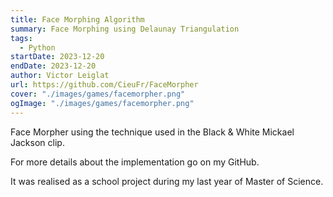 ```yaml
---
title: Face Morphing Algorithm
summary: Face Morphing using Delaunay Triangulation
tags:
  - Python
startDate: 2023-12-20
endDate: 2023-12-20
author: Victor Leiglat
url: https://github.com/CieuFr/FaceMorpher
cover: "./images/games/facemorpher.png"
ogImage: "./images/games/facemorpher.png"
---
```


Face Morpher using the technique used in the Black & White Mickael Jackson clip.

For more details about the implementation go on my GitHub.

It was realised as a school project during my last year of Master of Science.
